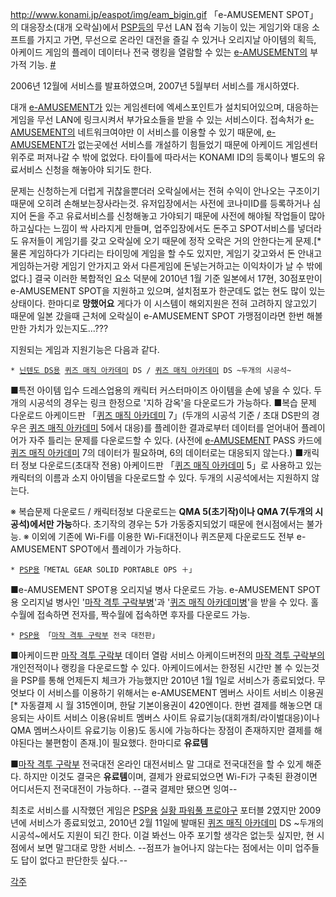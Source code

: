 http://www.konami.jp/easpot/img/eam_bigin.gif
「e-AMUSEMENT SPOT」의 대응장소(대개 오락실)에서 [[PSP]]등의 무선 LAN 접속 기능이 있는 게임기와 대응 소프트를 가지고 가면, 무선으로 온라인 대전을 즐길 수 있거나 오리지날 아이템의 획득, 아케이드 게임의 플레이 데이터나 전국 랭킹을 열람할 수 있는 [[e-AMUSEMENT]]의 부가적 기능. [http://www.konami.jp/easpot/ #]


2006년 12월에 서비스를 발표하였으며, 2007년 5월부터 서비스를 개시하였다.

대개 [[e-AMUSEMENT]]가 있는 게임센터에 엑세스포인트가 설치되어있으며, 대응하는 게임을 무선 LAN에 링크시켜서 부가요소들을 받을 수 있는 서비스이다. 접속처가 [[e-AMUSEMENT]]의 네트워크여야만 이 서비스를 이용할 수 있기 때문에, [[e-AMUSEMENT]]가 없는곳에선 서비스를 개설하기 힘들었기 때문에 아케이드 게임센터 위주로 퍼져나갈 수 밖에 없었다. 타이틀에 따라서는 KONAMI ID의 등록이나 별도의 유료서비스 신청을 해놓아야 되기도 한다.



문제는 신청하는게 더럽게 귀찮을뿐더러 오락실에서는 전혀 수익이 안나오는 구조이기 때문에 오히려 손해보는장사라는것. 유저입장에서는 사전에 코나미ID를 등록하거나 심지어 돈을 주고 유료서비스를 신청해놓고 가야되기 때문에 사전에 해야될 작업들이 많아 하고싶다는 느낌이 싹 사라지게 만들며, 업주입장에서도 돈주고 SPOT서비스를 넣더라도 유저들이 게임기를 갖고 오락실에 오기 때문에 정작 오락은 거의 안한다는게 문제.[* 물론 게임하다가 기다리는 타이밍에 게임을 할 수도 있지만, 게임기 갖고와서 돈 안내고 게임하는거랑 게임기 안가지고 와서 다른게임에 돈넣는거하고는 이익차이가 날 수 밖에 없다.]
결국 이러한 복합적인 요소 덕분에 2010년 1월 기준 일본에서 17현, 30점포만이 e-AMUSEMENT SPOT을 지원하고 있으며, 설치점포가 한군데도 없는 현도 많이 있는 상태이다. 한마디로 '''망했어요'''
게다가 이 시스템이 해외지원은 전혀 고려하지 않고있기 때문에 일본 갔을때 근처에 오락실이 e-AMUSEMENT SPOT 가맹점이라면 한번 해볼만한 가치가 있는지도...???


지원되는 게임과 지원기능은 다음과 같다.

 * [[닌텐도 DS]]용 [[퀴즈 매직 아카데미]] DS / [[퀴즈 매직 아카데미]] DS ~두개의 시공석~

■특전 아이템 입수
드레스업용의 캐릭터 커스터마이즈 아이템을 손에 넣을 수 있다.
두개의 시공석의 경우는 링크 한정으로 '지하 감옥'을 다운로드가 가능하다.
■복습 문제 다운로드
아케이드판 「[[퀴즈 매직 아카데미]] 7」(두개의 시공석 기준 / 초대 DS판의 경우은 [[퀴즈 매직 아카데미]] 5에서 대응)를 플레이한 결과로부터 데이터를 얻어내어 플레이어가 자주 틀리는 문제를 다운로드할 수 있다.
(사전에 [[e-AMUSEMENT]] PASS 카드에 [[퀴즈 매직 아카데미]] 7의 데이터가 필요하며, 6의 데이터로는 대응되지 않는다.)
■캐릭터 정보 다운로드(초대작 전용)
아케이드판 「[[퀴즈 매직 아카데미]] 5」로 사용하고 있는 캐릭터의 이름과 소지 아이템을 다운로드할 수 있다. 두개의 시공석에서는 지원하지 않는다.

※ 복습문제 다운로드 / 캐릭터정보 다운로드는 '''QMA 5(초기작)이나 QMA 7(두개의 시공석)에서만 가능'''하다. 초기작의 경우는 5가 가동중지되었기 때문에 현시점에서는 불가능.
※ 이외에 기존에 Wi-Fi를 이용한 Wi-Fi대전이나 퀴즈문제 다운로드도 전부 e-AMUSEMENT SPOT에서 플레이가 가능하다.

 * [[PSP]]용「METAL GEAR SOLID PORTABLE OPS ＋」

■e-AMUSEMENT SPOT용 오리지널 병사 다운로드 가능.
e-AMUSEMENT SPOT용 오리지널 병사인 '[[마작 격투 구락부]]병'과 '[[퀴즈 매직 아카데미]]병'을 받을 수 있다. 홀수월에 접속하면 전자를, 짝수월에 접속하면 후자를 다운로드 가능.

 * [[PSP]]용 「[[마작 격투 구락부]] 전국 대전판」

■아케이드판 [[마작 격투 구락부]] 데이터 열람 서비스
아케이드버전의 [[마작 격투 구락부]]의 개인전적이나 랭킹을 다운로드할 수 있다. 아케이드에서는 한정된 시간만 볼 수 있는것을 PSP를 통해 언제든지 체크가 가능했지만 2010년 1월 1일로 서비스가 종료되었다.
무엇보다 이 서비스를 이용하기 위해서는 e-AMUSEMENT 멤버스 사이트 서비스 이용권[* 자동결제 시 월 315엔이며, 한달 기본이용권이 420엔이다. 한번 결제를 해놓으면 대응되는 사이트 서비스 이용(유비트 멤버스 사이트 유료기능(대회개최/라이벌대응)이나 QMA 멤버스사이트 유료기능 이용)도 동시에 가능하다는 장점이 존재하지만 결제를 해야된다는 불편함이 존재.]이 필요했다. 한마디로 '''유료템'''

■[[마작 격투 구락부]] 전국대전 온라인 대전서비스
말 그대로 전국대전을 할 수 있게 해준다. 하지만 이것도 결국은 '''유료템'''이며, 결제가 완료되었으면 Wi-Fi가 구축된 환경이면 어디서든지 전국대전이 가능하다. --결국 결제만 됐으면 잉여--




최초로 서비스를 시작했던 게임은 [[PSP]]용 [[실황 파워풀 프로야구]] 포터블 2였지만 2009년에 서비스가 종료되었고, 2010년 2월 11일에 발매된 [[퀴즈 매직 아카데미]] DS ~두개의 시공석~에서도 지원이 되긴 한다. 이걸 봐선느 아주 포기할 생각은 없는듯 싶지만, 현 시점에서 보면 말그대로 망한 서비스. --점프가 늘어나지 않는다는 점에서는 이미 업주들도 답이 없다고 판단한듯 싶다.--

[[각주]]
